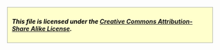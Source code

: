 <div class="boilerplate" id="cc-by-sa" style="width:90%; margin:0 auto; padding:10px; border:1px solid #A8ACA8; background:#FFFFCC; color:#000;">
'''''This file is licensed under the [http://creativecommons.org/licenses/by-sa/3.0/ Creative Commons Attribution-Share Alike License].'''''
</div><noinclude>
{{documentation}}</noinclude>
